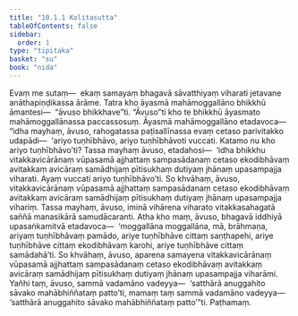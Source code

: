 ```yaml
---
title: "10.1.1 Kolitasutta"
tableOfContents: false
sidebar:
  order: 1
type: "tipitaka"
basket: "su"
book: "nida"
---
```



<DynamicBreadcrumb />

<Division number="235" book="nida" bookNo="12" page="462">

<Paragraph number="1251" book="nida">
Evaṃ me sutaṃ—  ekaṃ samayaṃ bhagavā sāvatthiyaṃ viharati jetavane anāthapiṇḍikassa ārāme. Tatra kho āyasmā mahāmoggallāno bhikkhū āmantesi—  “āvuso bhikkhave”ti. “Āvuso”ti kho te bhikkhū āyasmato mahāmoggallānassa paccassosuṃ.
</Paragraph>

<Paragraph number="1252" book="nida">
Āyasmā mahāmoggallāno etadavoca—  “idha mayhaṃ, āvuso, rahogatassa paṭisallīnassa evaṃ cetaso parivitakko udapādi—  ‘ariyo tuṇhībhāvo, ariyo tuṇhībhāvoti vuccati. Katamo nu kho ariyo tuṇhībhāvo’ti? Tassa mayhaṃ āvuso, etadahosi—  ‘idha bhikkhu vitakkavicārānaṃ vūpasamā ajjhattaṃ sampasādanaṃ cetaso ekodibhāvaṃ avitakkaṃ avicāraṃ samādhijaṃ pītisukhaṃ dutiyaṃ jhānaṃ upasampajja viharati. Ayaṃ vuccati ariyo tuṇhībhāvo’ti. So khvāhaṃ, āvuso, vitakkavicārānaṃ vūpasamā ajjhattaṃ sampasādanaṃ cetaso ekodibhāvaṃ avitakkaṃ avicāraṃ samādhijaṃ pītisukhaṃ dutiyaṃ jhānaṃ upasampajja vihariṃ. Tassa mayhaṃ, āvuso, iminā vihārena viharato vitakkasahagatā saññā manasikārā samudācaranti.
</Paragraph>

<Paragraph number="1253" book="nida">
Atha kho maṃ, āvuso, bhagavā iddhiyā upasaṅkamitvā etadavoca—  ‘moggallāna moggallāna, mā, brāhmaṇa, ariyaṃ tuṇhībhāvaṃ pamādo, ariye tuṇhībhāve cittaṃ saṇṭhapehi, ariye tuṇhībhāve cittaṃ ekodibhāvaṃ karohi, ariye tuṇhībhāve cittaṃ samādahā’ti. So khvāhaṃ, āvuso, aparena samayena vitakkavicārānaṃ vūpasamā ajjhattaṃ sampasādanaṃ cetaso ekodibhāvaṃ avitakkaṃ avicāraṃ samādhijaṃ pītisukhaṃ dutiyaṃ jhānaṃ upasampajja viharāmi. Yañhi taṃ, āvuso, sammā vadamāno vadeyya—  ‘satthārā anuggahito sāvako mahābhiññataṃ patto’ti, mamaṃ taṃ sammā vadamāno vadeyya—  ‘satthārā anuggahito sāvako mahābhiññataṃ patto’”ti.

</Paragraph>
</Division>

<Paragraph number="1254" type="center" book="nida">
Paṭhamaṃ.
</Paragraph>